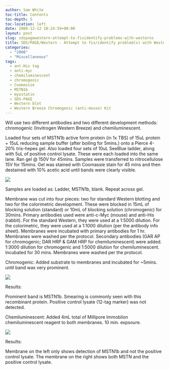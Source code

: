 ```yaml
---
author: Sam White
toc-title: Contents
toc-depth: 5
toc-location: left
date: 2008-12-12 18:24:59+00:00
layout: post
slug: sdspagewestern-attempt-to-fixidentify-problems-with-westerns
title: SDS/PAGE/Western - Attempt to fix/identify problem(s) with Westerns
categories:
  - "2008"
  - "Miscellaneous"
tags:
  - ant-His tag
  - anti-myc
  - chemiluminescent
  - chromogenic
  - Coomassie
  - MSTN1b
  - myostatin
  - SDS-PAGE
  - Western blot
  - Western Breeze Chromogenic (anti-mouse) Kit
---
```


Will use two different antibodies and two different development methods: chromogenic (Invitrogen Western Breeze) and chemiluminescent.

Loaded four sets of MSTN1b active form protein (in 1x TBS) of 15uL protein + 15uL reducing sample buffer (after boiling for 5mins.) onto a Pierce 4-20% tris-hepes gel. Also loaded four sets of 10uL SeeBlue ladder, along with 5uL of positive control lysate. These were each loaded into the same lane. Ran gel @ 150V for 45mins. Samples were transferred to nitrocellulose 15V for 15mins. Gel was stained with Coomassie stain for 45 mins and then destained with 10% acetic acid until bands were clearly visible.

![](https://eagle.fish.washington.edu/Arabidopsis/SDS-PAGE/20081212.JPG)

Samples are loaded as: Ladder, MSTN1b, blank. Repeat across gel.

Membrane was cut into four pieces: two for standard Western blotting and two for the colorimetric development. These were blocked in 15mL of blocking solution (standard) or 10mL of blocking solution (chromogenic) for 30mins. Primary antibodies used were anti-c-Myc (mouse) and anti-His (rabbit). For the standard Western, they were used at a 1:5000 dilution. For the colorimetric, they were used at a 1:1000 dilution (per the antibody info sheet). Membranes were incubated with primary antibodies for 1 hr. Membranes were washed per the protocol. Secondary antibodies (GAR AP for chromogenic; DAR HRP & GAM HRP for chemiluminescent) were added. 1:3000 dilution for chromogenic and 1:5000 dilution for chemiluminescent. Incubated for 30 mins. Membranes were washed per the protocol.

Chromogenic: Added substrate to membranes and incubated for ~5mins. until band was very prominent.

![](https://eagle.fish.washington.edu/Arabidopsis/Western%20Blots/20081212%20chromo.JPG)

Results:

Prominent band is MSTN1b. Smearing is commonly seen with this recombinant protein. Positive control lysate (12-tag marker) was not detected.





Chemiluminescent: Added 4mL total of Millipore Immobilon chemiluminescent reagent to both membranes. 10 min. expsoure.

![](https://eagle.fish.washington.edu/Arabidopsis/Western%20Blots/20081212%20anti-His,%20myc%2010min.jpg)

Results:

Membrane on the left only shows detection of MSTN1b and not the positive control lysate. The membrane on the right shows both MSTN and the positive control lysate.
